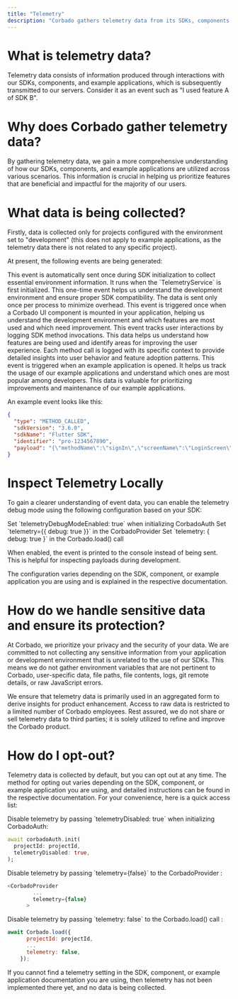 ```yaml
---
title: "Telemetry"
description: "Corbado gathers telemetry data from its SDKs, components and example applications."
---
```


# What is telemetry data?

Telemetry data consists of information produced through interactions with our SDKs, components, and example applications, which is subsequently transmitted to our servers. Consider it as an event such as "I used feature A of SDK B".

# Why does Corbado gather telemetry data?

By gathering telemetry data, we gain a more comprehensive understanding of how our SDKs, components, and example applications are utilized across various scenarios. This information is crucial in helping us prioritize features that are beneficial and impactful for the majority of our users.

# What data is being collected?

Firstly, data is collected only for projects configured with the environment set to "development" (this does not apply to example applications, as the telemetry data there is not related to any specific project). 

At present, the following events are being generated:

<Accordion title="PACKAGE_METADATA">
This event is automatically sent once during SDK initialization to collect essential environment information. It runs when the `TelemetryService` is first initialized. This one-time event helps us understand the development environment and ensure proper SDK compatibility. The data is sent only once per process to minimize overhead.
</Accordion>

<Accordion title="COMPONENT_MOUNTED">
This event is triggered once when a Corbado UI component is mounted in your application, helping us understand the development environment and which features are most used and which need improvement.
</Accordion>

<Accordion title="METHOD_CALLED">
This event tracks user interactions by logging SDK method invocations. This data helps us understand how features are being used and identify areas for improving the user experience. Each method call is logged with its specific context to provide detailed insights into user behavior and feature adoption patterns.
</Accordion>

<Accordion title="EXAMPLE_APPLICATION_OPENED">
This event is triggered when an example application is opened. It helps us track the usage of our example applications and understand which ones are most popular among developers. This data is valuable for prioritizing improvements and maintenance of our example applications.
</Accordion>

An example event looks like this:

```json
{
  "type": "METHOD_CALLED",
  "sdkVersion": "3.6.0",
  "sdkName": "Flutter SDK",
  "identifier": "pro-1234567890",
  "payload": "{\"methodName\":\"signIn\",\"screenName\":\"LoginScreen\"}"
}
```
# Inspect Telemetry Locally

To gain a clearer understanding of event data, you can enable the telemetry debug mode using the following configuration based on your SDK:

<Tabs>
<Tab title="Flutter SDK">
Set `telemetryDebugModeEnabled: true` when initializing CorbadoAuth
</Tab>
<Tab title="React SDK">
Set `telemetry={{ debug: true }}` in the CorbadoProvider
</Tab>
<Tab title="Javascript SDK">
Set `telemetry: { debug: true }` in the Corbado.load() call
</Tab>
</Tabs>

When enabled, the event is printed to the console instead of being sent. This is helpful for inspecting payloads during development.

<Note>The configuration varies depending on the SDK, component, or example application you are using and is explained in the respective documentation.</Note>

# How do we handle sensitive data and ensure its protection?

At Corbado, we prioritize your privacy and the security of your data. We are committed to not collecting any sensitive information from your application or development environment that is unrelated to the use of our SDKs. This means we do not gather environment variables that are not pertinent to Corbado, user-specific data, file paths, file contents, logs, git remote details, or raw JavaScript errors.

We ensure that telemetry data is primarily used in an aggregated form to derive insights for product enhancement. Access to raw data is restricted to a limited number of Corbado employees. Rest assured, we do not share or sell telemetry data to third parties; it is solely utilized to refine and improve the Corbado product.

# How do I opt-out?

Telemetry data is collected by default, but you can opt out at any time. The method for opting out varies depending on the SDK, component, or example application you are using, and detailed instructions can be found in the respective documentation. For your convenience, here is a quick access list:

<Tabs>
<Tab title="Flutter SDK">
Disable telemetry by passing `telemetryDisabled: true` when initializing CorbadoAuth:

```dart {3}
await corbadoAuth.init(
  projectId: projectId,
  telemetryDisabled: true,
);
```
</Tab>
<Tab title="React SDK">
Disable telemetry by passing `telemetry={false}` to the CorbadoProvider :

```typescript {3}
<CorbadoProvider
        ...
        telemetry={false}
      >
```

</Tab>
<Tab title="Javascript SDK">
Disable telemetry by passing `telemetry: false` to the Corbado.load() call :

```javascript {4}
await Corbado.load({
      projectId: projectId,
      ...
      telemetry: false,
    });
```

</Tab>
</Tabs>

<Note>If you cannot find a telemetry setting in the SDK, component, or example application documentation you are using, then telemetry has not been implemented there yet, and no data is being collected.</Note>